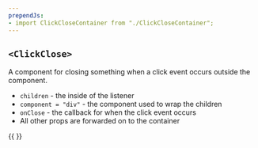 ```yaml
---
prependJs:
- import ClickCloseContainer from "./ClickCloseContainer";
---
```


## `<ClickClose>`

A component for closing something when a click event occurs outside the component.

* `children` - the inside of the listener
* `component = "div"` - the component used to wrap the children
* `onClose` - the callback for when the click event occurs
* All other props are forwarded on to the container

{{
  <ClickCloseContainer />
}}
